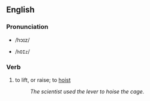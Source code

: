 == English ==
=== Pronunciation ===
*{{IPAlink}} /hɔɪz/
*{{SAMPA}} /<tt>hOIz</tt>/

=== Verb ===
#to lift, or raise; to [[hoist]]
#:''The scientist used the lever to hoise the cage.''